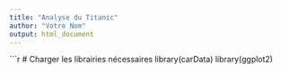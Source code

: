 ```yaml
---
title: "Analyse du Titanic"
author: "Votre Nom"
output: html_document
---
```


```r
# Charger les librairies nécessaires
library(carData)
library(ggplot2)
